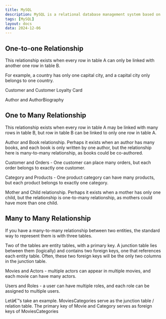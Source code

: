 ```yaml
---
title: MySQL
description: MySQL is a relational database management system based on SQL
tags: [MySQL]
layout: docs
data: 2024-12-06
---
```


## One-to-one Relationship

This relationship exists when every row in table A can only be linked with another one row in table B.

For example, a country has only one capital city, and a capital city only belongs to one country.

Customer and Customer Loyalty Card

Author and AuthorBiography

## One to Many Relationship

This relationship exists when every row in table A may be linked with many rows in table B, but row in table B can be linked to only one row in table A.

Author and Book relationship. Perhaps it exists when an author has many books, and each book is only written by one author, but the relationship here is many-to-many relationship, as books could be co-authored.

Customer and Orders - One customer can place many orders, but each order belongs to exactly one customer.

Category and Products - One product category can have many products, but each product belongs to exactly one category.

Mother and Child relationship. Perhaps it exists when a mother has only one child, but the relationship is one-to-many relationship, as mothers could have more than one child.

## Many to Many Relationship

If you have a many-to-many relationship between two entities, the standard way to represent them is with three tables.

Two of the tables are entity tables, with a primary key. A junction table lies between them (logically) and contains two foreign keys, one that references each entity table. Often, these two foreign keys will be the only two columns in the junction table.

Movies and Actors - multiple actors can appear in multiple movies, and each movie can have many actors.

Users and Roles - a user can have multiple roles, and each role can be assigned to multiple users.

Letâ€™s take an example. MoviesCategories serve as the junction table / relation table. The primary key of Movie and Category serves as foreign keys of MoviesCategories
